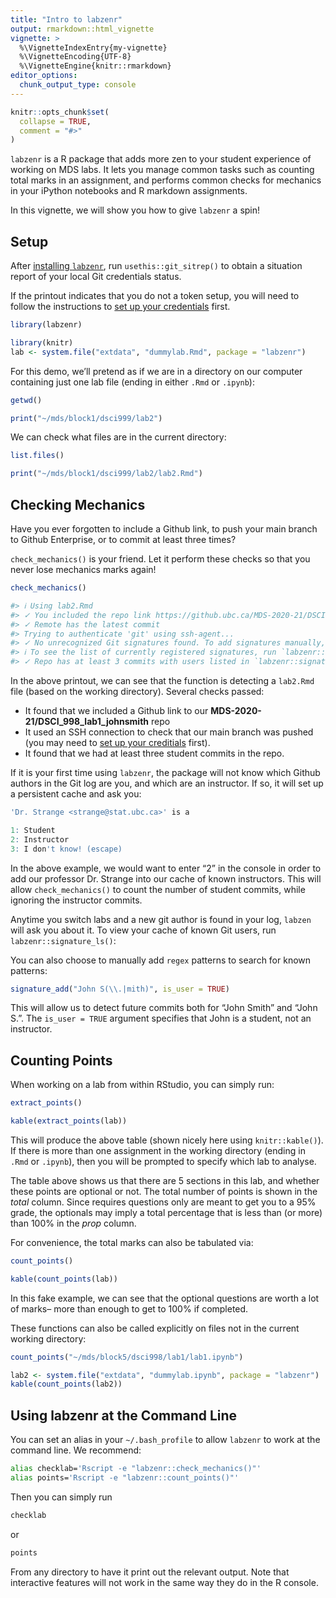 ```yaml
---
title: "Intro to labzenr"
output: rmarkdown::html_vignette
vignette: >
  %\VignetteIndexEntry{my-vignette}
  %\VignetteEncoding{UTF-8}
  %\VignetteEngine{knitr::rmarkdown}
editor_options: 
  chunk_output_type: console
---
```


```r
knitr::opts_chunk$set(
  collapse = TRUE,
  comment = "#>"
)
```

`labzenr` is a R package that adds more zen to your student experience of working on MDS labs. It lets you manage common tasks such as counting total marks in an assignment, and performs common checks for mechanics in your iPython notebooks and R markdown assignments.

In this vignette, we will show you how to give `labzenr` a spin!

## Setup

After [installing `labzenr`](https://github.com/UBC-MDS/labzenr/tree/vignet#installation), run `usethis::git_sitrep()` to obtain a situation report of your local Git credentials status.

If the printout indicates that you do not a token setup, you will need to follow the instructions to [set up your credentials](https://usethis.r-lib.org/articles/articles/git-credentials.html) first.



```r
library(labzenr)

```

```r
library(knitr)
lab <- system.file("extdata", "dummylab.Rmd", package = "labzenr")
```


For this demo, we'll pretend as if we are in a directory on our computer containing just one lab file (ending in either `.Rmd` or `.ipynb`):

```r
getwd()
```

```r
print("~/mds/block1/dsci999/lab2")
```

We can check what files are in the current directory:

```r
list.files()
```

```r
print("~/mds/block1/dsci999/lab2/lab2.Rmd")
```


## Checking Mechanics

Have you ever forgotten to include a Github link, to push your main branch to Github Enterprise, or to commit at least three times?

`check_mechanics()` is your friend. Let it perform these checks so that you never lose mechanics marks again!


```r
check_mechanics()
```

```r
#> ℹ Using lab2.Rmd
#> ✓ You included the repo link https://github.ubc.ca/MDS-2020-21/DSCI_998_lab1_johnsmith
#> ✓ Remote has the latest commit
#> Trying to authenticate 'git' using ssh-agent...
#> ✓ No unrecognized Git signatures found. To add signatures manually, use `labzenr::signature_add()`.
#> ℹ To see the list of currently registered signatures, run `labzenr::signature_ls()`.
#> ✓ Repo has at least 3 commits with users listed in `labzenr::signature_student()`
```

In the above printout, we can see that the function is detecting a `lab2.Rmd` file (based on the working directory). Several checks passed:

- It found that we included a Github link to our **MDS-2020-21/DSCI_998_lab1_johnsmith** repo
- It used an SSH connection to check that our main branch was pushed (you may need to [set up your creditials](https://usethis.r-lib.org/articles/articles/git-credentials.html) first).
- It found that we had at least three student commits in the repo.


If it is your first time using `labzenr`, the package will not know which Github authors in the Git log are you, and which are an instructor. If so, it will set up a persistent cache and ask you:


```r
'Dr. Strange <strange@stat.ubc.ca>' is a 

1: Student
2: Instructor
3: I don't know! (escape)
```

In the above example, we would want to enter "2" in the console in order to add our professor Dr. Strange into our cache of known instructors. This will allow `check_mechanics()` to count the number of student commits, while ignoring the instructor commits.

Anytime you switch labs and a new git author is found in your log, `labzen` will ask you about it. To view your cache of known Git users, run `labzenr::signature_ls()`:

You can also choose to manually add `regex` patterns to search for known patterns:

```r
signature_add("John S(\\.|mith)", is_user = TRUE)
```

This will allow us to detect future commits both for "John Smith" and "John S.". The `is_user = TRUE` argument specifies that John is a student, not an instructor.


## Counting Points

When working on a lab from within RStudio, you can simply run:


```r
extract_points()
```

```r
kable(extract_points(lab))
```

This will produce the above table (shown nicely here using `knitr::kable()`). If there is more than one assignment in the working directory (ending in `.Rmd` or `.ipynb`), then you will be prompted to specify which lab to analyse.

The table above shows us that there are 5 sections in this lab, and whether these points are optional or not. The total number of points is shown in the *total* column. Since requires questions only are meant to get you to a 95% grade, the optionals may imply a total percentage that is less than (or more) than 100% in the *prop* column.

For convenience, the total marks can also be tabulated via:

```r
count_points()
```

```r
kable(count_points(lab))
```

In this fake example, we can see that the optional questions are worth a lot of marks-- more than enough to get to 100% if completed.

These functions can also be called explicitly on files not in the current working directory:

```r
count_points("~/mds/block5/dsci998/lab1/lab1.ipynb")
```

```r
lab2 <- system.file("extdata", "dummylab.ipynb", package = "labzenr")
kable(count_points(lab2))
```


## Using labzenr at the Command Line


You can set an alias in your `~/.bash_profile` to allow `labzenr` to work at the command line. We recommend:

```bash
alias checklab='Rscript -e "labzenr::check_mechanics()"'
alias points='Rscript -e "labzenr::count_points()"'
```

Then you can simply run 

```bash
checklab
```
or 

```bash
points
```

From any directory to have it print out the relevant output. Note that interactive features will not work in the same way they do in the R console.




